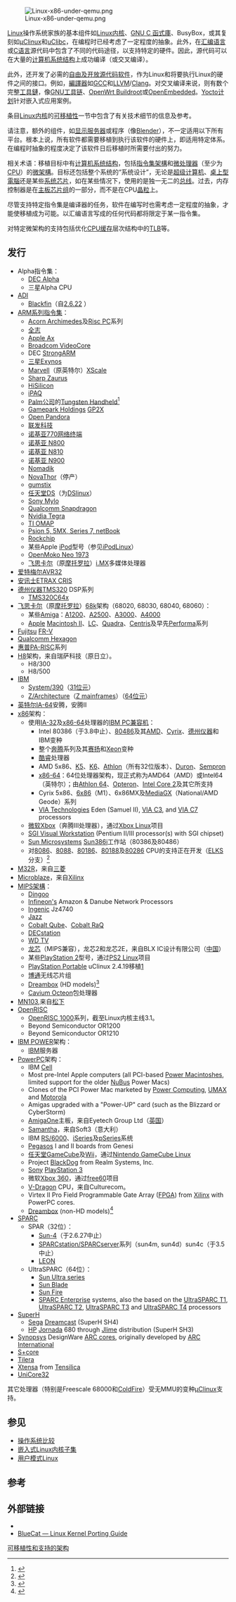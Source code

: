{{noteTA
|G1=IT
}}
{{OftenUpdate}}
[[File:Linux-x86-under-qemu.png|thumb]]

[[Linux|Linux]]操作系统家族的基本组件如[[Linux内核|Linux内核]]、[[GNU_C_函式庫|GNU C 函式庫]]、BusyBox，或其复刻如[[μClinux|μClinux]]和[[uClibc|uClibc]]，在编程时已经考虑了一定程度的抽象。此外，在[[汇编语言|汇编语言]]或[[C语言|C语言]]源代码中包含了不同的代码途径，以支持特定的硬件。因此，源代码可以在大量的[[计算机系统结构|计算机系统结构]]上成功编译（或交叉编译）。

此外，还开发了必需的[[自由及开放源代码软件|自由及开放源代码软件]]，作为Linux和将要执行Linux的硬件之间的接口。例如，[[編譯器|編譯器]]如[[GCC|GCC]]和[[LLVM|LLVM]]/[[Clang|Clang]]。对交叉编译来说，则有数个完整[[工具鏈|工具鏈]]，像[[GNU工具链|GNU工具链]]、[[OpenWrt_Buildroot|OpenWrt Buildroot]]或[[OpenEmbedded|OpenEmbedded]]。[[Yocto计划|Yocto计划]]针对嵌入式应用案例。

条目[[Linux内核|Linux内核]]的[[Linux内核#可移植性|可移植性]]一节中包含了有关技术细节的信息及参考。

请注意，额外的组件，如[[显示服务器|显示服务器]]或程序（像[[Blender|Blender]]），不一定适用以下所有平台。根本上说，所有软件都需要移植到执行该软件的硬件上，即适用特定体系。在编程时抽象的程度决定了该软件日后移植时所需要付出的努力。

相关术语：移植目标中有[[计算机系统结构|计算机系统结构]]，包括[[指令集架構|指令集架構]]和[[微处理器|微处理器]]（至少为[[中央处理器|CPU]]）的[[微架構|微架構]]。目标还包括整个系统的“系统设计”，无论是[[超级计算机|超级计算机]]、[[桌上型電腦|桌上型電腦]]还是某些[[系统芯片|系统芯片]]，如在某些情况下，使用的是独一无二的[[总线|总线]]。过去，内存控制器是在[[主板|主板]][[芯片组|芯片组]]的一部分，而不是在CPU[[晶粒|晶粒]]上。

尽管支持特定指令集是编译器的任务，软件在编写时也需考虑一定程度的抽象，才能使移植成为可能。以汇编语言写成的任何代码都将限定于某一指令集。

对特定微架构的支持包括优化[[CPU缓存|CPU缓存]]层次结构中的[[轉譯後備緩衝區|TLB]]等。

== 发行 ==

* Alpha指令集：
** [[DEC_Alpha|DEC Alpha]]
** 三星Alpha CPU
* [[美國模擬器件公司|ADI]]
** [[Blackfin|Blackfin]]（自[http://marc.info/?l=linux-kernel&m=117902651507441&w=2 2.6.22] {{Wayback|url=http://marc.info/?l=linux-kernel&m=117902651507441&w=2 |date=20220321182705 }}）
* [[ARM架構|ARM系列指令集]]：
** [[艾康阿基米德|Acorn Archimedes]]及[[Risc_PC|Risc PC]]系列
** [[全志科技|全志]]
** [[苹果系统芯片|Apple Ax]]
** [[VideoCore|Broadcom VideoCore]]
** DEC [[StrongARM|StrongARM]]
** [[三星Exynos|三星Exynos]]
** [[迈威尔科技|Marvell]]（原英特尔）[[XScale|XScale]]
** [[Sharp_Zaurus|Sharp Zaurus]]
** [[HiSilicon|HiSilicon]]
** [[iPAQ|iPAQ]]
** [[Palm公司|Palm公司]]的[[Tungsten_Handheld|Tungsten Handheld]]<ref>{{Cite web |url=http://palmtelinux.sf.net/ |title=Linux on Palm Tungsten E |accessdate=2021-02-07 |archive-date=2019-10-18 |archive-url=https://web.archive.org/web/20191018050050/http://palmtelinux.sourceforge.net/ |dead-url=no }}</ref>
** [[Gamepark_Holdings|Gamepark Holdings]] [[GP2X|GP2X]]
** [[Open_Pandora|Open Pandora]]
** [[联发科技|联发科技]]
** [[诺基亚770网络终端|诺基亚770网络终端]]
** [[诺基亚_N800|诺基亚 N800]]
** [[诺基亚_N810|诺基亚 N810]]
** [[诺基亚_N900|诺基亚 N900]]
** [[Nomadik|Nomadik]]
** [[NovaThor|NovaThor]]（停产）
** [[gumstix|gumstix]]
** [[任天堂DS|任天堂DS]]（为[[DSlinux|DSlinux]]）
** [[Mylo|Sony Mylo]]
** [[驍龍|Qualcomm Snapdragon]]
** [[图睿|Nvidia Tegra]]
** [[OMAP|TI OMAP]]
** [[OpenPsion|Psion 5, 5MX, Series 7, netBook]]
** [[Rockchip|Rockchip]]
** 某些Apple [[iPod|iPod]]型号（参见[[iPodLinux|iPodLinux]]）
** [[Neo_1973|OpenMoko Neo 1973]]
** [[飞思卡尔|飞思卡尔]]（原[[摩托罗拉|摩托罗拉]]）[[i.MX|i.MX]]多媒体处理器
* [[爱特梅尔|爱特梅尔]][[AVR32|AVR32]]
* [[安讯士|安讯士]][[ETRAX_CRIS|ETRAX CRIS]]
* [[德州仪器|德州仪器]][[德州仪器TMS320|TMS320]] DSP系列
** [[TMS320C64x|TMS320C64x]]
* [[飞思卡尔|飞思卡尔]]（原[[摩托罗拉|摩托罗拉]]）[[68k|68k]]架构（68020, 68030, 68040, 68060）：
** 某些[[Amiga|Amiga]]：[[Amiga_1200|A1200]]、[[Amiga_2500|A2500]]、[[Amiga_3000|A3000]]、[[Amiga_4000|A4000]]
** [[蘋果公司|Apple]] [[Macintosh_II|Macintosh II]]、[[Macintosh_LC|LC]]、[[Macintosh_Quadra|Quadra]]、[[Macintosh_Centris|Centris]]及早先[[Performa|Performa]]系列
* [[Fujitsu|Fujitsu]] [[FR-V|FR-V]]
* [[Qualcomm_Hexagon|Qualcomm Hexagon]]
* [[惠普|惠普]][[PA-RISC|PA-RISC]]系列
* [[H8系列|H8]]架构，来自瑞萨科技（原日立）。
** H8/300
** H8/500
* [[IBM|IBM]]
** [[System/390|System/390]]（[[31位元|31位元]]）
** [[Z/Architecture|Z/Architecture]]（[[IBM_System_z|Z mainframes]]）（[[64位元|64位元]]）
* [[英特尔|英特尔]][[IA-64|IA-64]]安腾，安腾II
* [[x86|x86]]架构：
** 使用[[IA-32|IA-32]]及[[x86-64|x86-64]]处理器的[[IBM_PC兼容机|IBM PC兼容机]]：
*** Intel 80386（于3.8中止）、[[Intel_80486|80486]]及其[[AMD|AMD]]、[[Cyrix|Cyrix]]、[[德州仪器|德州仪器]]和IBM变种
*** 整个[[奔腾|奔腾]]系列及其[[赛扬|赛扬]]和[[Xeon|Xeon]]变种
*** [[酷睿|酷睿]]处理器
*** AMD 5x86、[[AMD_K5|K5]]、[[AMD_K6|K6]]、[[Athlon|Athlon]]（所有32位版本）、[[Duron|Duron]]、[[Sempron|Sempron]]
*** [[x86-64|x86-64]]：64位处理器架构，现正式称为AMD64（AMD）或Intel64（英特尔）；由[[Athlon_64|Athlon 64]]、[[Opteron|Opteron]]、[[Intel_Core_2|Intel Core 2]]及其它所支持
*** Cyrix 5x86、[[6x86|6x86]]（M1）、6x86MX及[[MediaGX|MediaGX]]（National/AMD Geode）系列
*** [[VIA_Technologies|VIA Technologies]] Eden (Samuel II), [[VIA_C3|VIA C3]], and [[VIA_C7|VIA C7]] processors
** [[微软|微软]][[Xbox|Xbox]]（奔腾III处理器），通过[[Xbox_Linux|Xbox Linux]]项目
** [[SGI_Visual_Workstation|SGI Visual Workstation]] (Pentium II/III processor(s) with SGI chipset)
** [[昇陽電腦|Sun Microsystems]] [[Sun386i|Sun386i]]工作站（80386及80486）
** 对[[Intel_8086|8086]]、[[Intel_8088|8088]]、[[Intel_80186|80186]]、[[Intel_80188|80188]]及[[Intel_80286|80286]] CPU的支持正在开发（[[ELKS|ELKS]]分支）<ref>{{Cite web |url=http://elks.sourceforge.net/ |title=ELKS project |accessdate=2021-02-07 |archive-date=2002-01-19 |archive-url=https://web.archive.org/web/20020119145412/http://elks.sourceforge.net/ |dead-url=no }}</ref>
* [[M32R|M32R]]，来自[[三菱集团|三菱]]
* [[Microblaze|Microblaze]]，来自[[Xilinx|Xilinx]]
* [[MIPS架構|MIPS架構]]：
** [[Dingoo|Dingoo]]
** [[Infineon_Technologies|Infineon's]] Amazon & Danube Network Processors
** [[Ingenic|Ingenic]] Jz4740
** [[Jazz_(计算机)|Jazz]]
** [[Cobalt_Qube|Cobalt Qube]]、[[Cobalt_RaQ|Cobalt RaQ]]
** [[DECstation|DECstation]]
** [[WD_TV|WD TV]]
** [[龙芯|龙芯]]（MIPS兼容），龙芯2和龙芯2E，来自BLX IC设计有限公司（[[中国|中国]]）
** 某些[[PlayStation_2|PlayStation 2]]型号，通过[[Linux_for_PlayStation_2|PS2 Linux]]项目
** [[PlayStation_Portable|PlayStation Portable]] uClinux 2.4.19移植[https://web.archive.org/web/20070114094416/http://df38.dot5hosting.com/~remember/chris/]
** [[博通|博通]]无线芯片组
** [[Dreambox|Dreambox]] (HD models)<ref>{{Cite web |url=http://www.dream-multimedia-tv.de/english/products_dm800_technical.php |title=Dream Multimedia DM 800 PVR technical data |accessdate=2015-02-18 |archive-date=2008-05-27 |archive-url=https://web.archive.org/web/20080527111124/http://www.dream-multimedia-tv.de/english/products_dm800_technical.php |dead-url=yes }}</ref>
** [[Cavium_Octeon|Cavium Octeon]]包处理器
* [[MN103|MN103]],来自[[松下電器|松下]]
* [[OpenRISC|OpenRISC]]
** [[OpenRISC#Linux支持|OpenRISC 1000]]系列，截至Linux内核主线3.1。
** Beyond Semiconductor OR1200
** Beyond Semiconductor OR1210
* [[IBM_POWER|IBM POWER]]架构：
** [[IBM|IBM]]服务器
* [[PowerPC|PowerPC]]架构：
** IBM [[Cell_(微處理器)|Cell]]
** Most pre-Intel Apple computers (all PCI-based [[Power_Macintosh|Power Macintosh]]es, limited support for the older [[NuBus|NuBus]] Power Macs)
** Clones of the PCI Power Mac marketed by [[Power_Computing|Power Computing]], [[UMAX|UMAX]] and [[Motorola|Motorola]]
** Amigas upgraded with a "Power-UP" card (such as the Blizzard or CyberStorm)
** [[AmigaOne|AmigaOne]]主板，来自Eyetech Group Ltd（[[英国|英国]]）
** [[Sam440|Samantha]]，来自Soft3（意大利）
** IBM [[RS/6000|RS/6000]]、[[iSeries|iSeries]]及[[pSeries|pSeries]]系统
** [[Pegasos|Pegasos]] I and II boards from Genesi
** [[GameCube|任天堂GameCube]]及[[Wii|Wii]]，通过[[Nintendo_GameCube_Linux|Nintendo GameCube Linux]]
** Project [[BlackDog|BlackDog]] from Realm Systems, Inc.
** [[Sony|Sony]] [[PlayStation_3|PlayStation 3]]
** 微软[[Xbox_360|Xbox 360]]，通过[[free60|free60]]项目
** [[PowerPC_400#V-Dragon|V-Dragon]] CPU，来自Culturecom。
** Virtex II Pro Field Programmable Gate Array ([[FPGA|FPGA]]) from [[Xilinx|Xilinx]] with PowerPC cores.
** [[Dreambox|Dreambox]] (non-HD models)<ref>{{Cite web |url=http://www.dream-multimedia-tv.de/english/products_dm500_technical.php |title=Dream Multimedia DM 500 + technical data |accessdate=2015-02-18 |archive-date=2008-05-30 |archive-url=https://web.archive.org/web/20080530144641/http://www.dream-multimedia-tv.de/english/products_dm500_technical.php |dead-url=yes }}</ref>
* [[SPARC|SPARC]]
** SPAR（32位）：
*** [[Sun-4|Sun-4]]（于2.6.27中止）
*** [[SPARCstation|SPARCstation/SPARCserver]]系列（sun4m, sun4d）sun4c（于3.5中止）
*** [[LEON|LEON]]
** UltraSPARC（64位）：
*** [[Sun_Ultra_series|Sun Ultra series]]
*** [[Sun_Blade|Sun Blade]]
*** [[Sun_Fire|Sun Fire]]
*** [[SPARC_Enterprise|SPARC Enterprise]] systems, also the based on the [[UltraSPARC_T1|UltraSPARC T1]], [[UltraSPARC_T2|UltraSPARC T2]], [[UltraSPARC_T3|UltraSPARC T3]] and [[SPARC_T4|UltraSPARC T4]] processors
* [[SuperH|SuperH]]
** [[Sega|Sega]] [[Dreamcast|Dreamcast]] (SuperH SH4)
** [[HP|HP]] [[Jornada_(PDA)|Jornada]] 680 through [[Jlime|Jlime]] distribution (SuperH SH3)
* [[Synopsys|Synopsys]] DesignWare [[ARC_(processor)|ARC cores]], originally developed by [[Synopsys#ARC_International|ARC International]]
* [[S+core|S+core]]
* [[Tilera|Tilera]]
* [[Tensilica#Processor_cores|Xtensa]] from [[Tensilica|Tensilica]]
* [[UniCore32|UniCore32]]

其它处理器（特别是Freescale 68000和[[ColdFire|ColdFire]]）受无MMU的变种[[μClinux|μClinux]]支持。

== 参见 ==
{{Portal|Linux|自由软件}}
* [[操作系统比较|操作系统比较]]
* [[嵌入式Linux内核子集|嵌入式Linux内核子集]]
* [[用户模式Linux|用户模式Linux]]

== 参考 ==
{{Reflist}}

== 外部链接 ==
*{{cite journal
 |author       = Jae Yun Moon and Lee Sproull
 |title        = Essence of Distributed Work: The Case of the Linux Kernel
 |journal      = First Monday
 |date         = November 2000
 |volume       = 5
 |issue        = 11
 |url          = http://www.firstmonday.org/issues/issue5_11/moon/
 |access-date  = 2015-02-18
 |archive-date = 2011-09-26
 |archive-url  = https://web.archive.org/web/20110926233912/http://www.firstmonday.org/issues/issue5_11/moon/
 |dead-url     = no
}}
* [https://web.archive.org/web/20080511232719/http://www.lynuxworks.com/support/bluecat/docs/0370-00-BCLinux_3.0_KnlPtgGd.pdf BlueCat — Linux Kernel Porting Guide]

{{Linux内核}}

[[Category:Linux内核|可移植性和支持的架构]]
